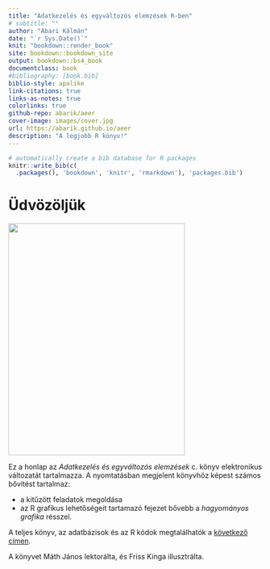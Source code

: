 ```yaml
--- 
title: "Adatkezelés és egyváltozós elemzések R-ben"
# subtitle: ""
author: "Abari Kálmán"
date: "`r Sys.Date()`"
knit: "bookdown::render_book"
site: bookdown::bookdown_site
output: bookdown::bs4_book
documentclass: book
#bibliography: [book.bib]
biblio-style: apalike
link-citations: true
links-as-notes: true
colorlinks: true
github-repo: abarik/aeer
cover-image: images/cover.jpg
url: https://abarik.github.io/aeer
description: "A legjobb R könyv!"
---
```


```r
# automatically create a bib database for R packages
knitr::write_bib(c(
  .packages(), 'bookdown', 'knitr', 'rmarkdown'), 'packages.bib')
```

# Üdvözöljük {-}

<a href="http://amzn.to/2tZkmxG"><img src="images/cover.jpg" width="350" height="460" alt="" class="cover" /></a>

Ez a honlap az *Adatkezelés és egyváltozós elemzések* c. könyv elektronikus változatát tartalmazza. A nyomtatásban megjelent könyvhöz képest számos bővítést tartalmaz: 

* a kitűzött feladatok megoldása
* az R grafikus lehetőségeit tartamazó fejezet bővebb a *hagyományos grafika* résszel.

A teljes könyv, az adatbázisok és az R kódok megtalálhatók a [következő címen](https://abarik.github.io/aeer).

A könyvet Máth János lektorálta, és Friss Kinga illusztrálta.

